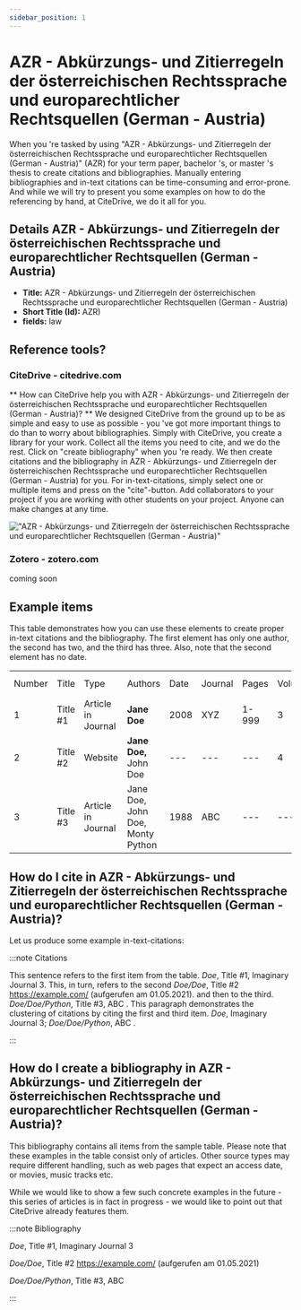 ```yaml
---
sidebar_position: 1
---
```


# AZR - Abkürzungs- und Zitierregeln der österreichischen Rechtssprache und europarechtlicher Rechtsquellen (German - Austria)

When you 're tasked by using "AZR - Abkürzungs- und Zitierregeln der österreichischen Rechtssprache und europarechtlicher Rechtsquellen (German - Austria)" (AZR) for your term paper, bachelor 's, or master 's thesis to create citations and bibliographies.
Manually entering bibliographies and in-text citations can be time-consuming and error-prone. And while we will try to present you some examples on how to do the referencing by hand, at CiteDrive, we do it all for you.

## Details  AZR - Abkürzungs- und Zitierregeln der österreichischen Rechtssprache und europarechtlicher Rechtsquellen (German - Austria)
* **Title:** AZR - Abkürzungs- und Zitierregeln der österreichischen Rechtssprache und europarechtlicher Rechtsquellen (German - Austria)
* **Short Title (Id):** AZR)
* **fields:** law

## Reference tools?
### CiteDrive - citedrive.com
** How can CiteDrive help you with AZR - Abkürzungs- und Zitierregeln der österreichischen Rechtssprache und europarechtlicher Rechtsquellen (German - Austria)? **
We designed CiteDrive from the ground up to be as simple and easy to use as possible - you 've got more important things to do than to worry about bibliographies. Simply with CiteDrive, you create a library for your work. Collect all the items you need to cite, and we do the rest. Click on "create bibliography" when you 're ready. We then create citations and the bibliography in AZR - Abkürzungs- und Zitierregeln der österreichischen Rechtssprache und europarechtlicher Rechtsquellen (German - Austria) for you. For in-text-citations, simply select one or multiple items and press on the "cite"-button. Add collaborators to your project if you are working with other students on your project. Anyone can make changes at any time.


!["AZR - Abkürzungs- und Zitierregeln der österreichischen Rechtssprache und europarechtlicher Rechtsquellen (German - Austria)"](images/azr--abkurzungs-und-zitierregeln-der-osterreichischen-rechtssprache-und-europarechtlicher-rechtsquellen-german--austria.svg "Choose AZR - Abkürzungs- und Zitierregeln der österreichischen Rechtssprache und europarechtlicher Rechtsquellen (German - Austria) in the CiteDrive App")

### Zotero - zotero.com

coming soon

## Example items

This table demonstrates how you can use these elements to create proper in-text citations and the bibliography. The first element has only one author, the second has two, and the third has three. Also, note that the second element has no date.


<table>
  <tr>
   <td>Number
   </td>
   <td>Title
   </td>
   <td>Type
   </td>
   <td>Authors
   </td>
   <td>Date
   </td>
   <td>Journal
   </td>
   <td>Pages
   </td>
   <td>Volume
   </td>
   <td>Issue
   </td>
   <td>Access Date
   </td>
  </tr>
  <tr>
   <td>1
   </td>
   <td>Title #1
   </td>
   <td>Article in Journal
   </td>
   <td><strong>Jane Doe</strong>
   </td>
   <td>2008
   </td>
   <td>XYZ
   </td>
   <td>1-999
   </td>
   <td>3
   </td>
   <td>2
   </td>
   <td>--
   </td>
  </tr>
  <tr>
   <td>
2
   </td>
   <td>Title #2
   </td>
   <td>Website
   </td>
   <td><strong>Jane Doe, </strong>John Doe
   </td>
   <td>---
   </td>
   <td>---
   </td>
   <td>---
   </td>
   <td>4
   </td>
   <td>---
   </td>
   <td>2020-05-01
   </td>
  </tr>
  <tr>
   <td>3
   </td>
   <td>Title #3
   </td>
   <td>Article in Journal
   </td>
   <td>Jane Doe, John Doe, Monty Python
   </td>
   <td>1988
   </td>
   <td>ABC
   </td>
   <td>---
   </td>
   <td>---
   </td>
   <td>16
   </td>
   <td>---
   </td>
  </tr>
</table>



## How do I cite in  AZR - Abkürzungs- und Zitierregeln der österreichischen Rechtssprache und europarechtlicher Rechtsquellen (German - Austria)?

Let us produce some example in-text-citations:

:::note Citations


This sentence refers to the first item from the table. <i>Doe</i>, Title #1, Imaginary Journal 3. This, in turn, refers to the second <i>Doe/Doe</i>, Title #2 https://example.com/ (aufgerufen am 01.05.2021).
and then to the third.  <i>Doe/Doe/Python</i>, Title #3, ABC .
This paragraph demonstrates the clustering of citations by citing the first and third item. <i>Doe</i>, Imaginary Journal 3; <i>Doe/Doe/Python</i>, ABC .

:::

## How do I create a bibliography in AZR - Abkürzungs- und Zitierregeln der österreichischen Rechtssprache und europarechtlicher Rechtsquellen (German - Austria)?

This bibliography contains all items from the sample table. Please note that these examples in the table consist only of articles. Other source types may require different handling, such as web pages that expect an access date, or movies, music tracks etc.

While we would like to show a few such concrete examples in the future - this series of articles is in fact in progress - we would like to point out that CiteDrive already features them.

:::note Bibliography

<i>Doe</i>, Title #1, Imaginary Journal 3

<i>Doe/Doe</i>, Title #2 https://example.com/ (aufgerufen am 01.05.2021)

<i>Doe/Doe/Python</i>, Title #3, ABC 



:::


        